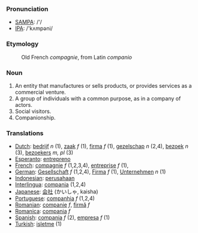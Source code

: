 ===Pronunciation===
*[[w:SAMPA|SAMPA]]: /'/
*[[w:IPA|IPA]]: /'kʌmpəni/
===Etymology===
:Old French ''compagnie'', from Latin ''companio''

===Noun===

#An entity that manufactures or sells products, or provides services as a commercial venture.
#A group of individuals with a common purpose, as in a company of actors.
#Social visitors.
#Companionship.

===Translations===

*[[Dutch]]: [[bedrijf]] ''n'' (1), [[zaak]] ''f'' (1), [[firma]] ''f'' (1), [[gezelschap]] ''n'' (2,4), [[bezoek]] ''n'' (3), [[bezoekers]] ''m, pl'' (3)
*[[Esperanto]]: [[entrepreno]]
*[[French]]: [[compagnie]] ''f'' (1,2,3,4), [[entreprise]] ''f'' (1),
*[[German]]: [[Gesellschaft]] ''f'' (1,2,4), [[Firma]] ''f'' (1), [[Unternehmen]] ''n'' (1)
*[[Indonesian]]: [[usaha|perusahaan]]
*[[Interlingua]]: [[compania]] (1,2,4)
*[[Japanese]]: [[会社]] (かいしゃ, kaisha)
*[[Portuguese]]: [[companhia]] ''f'' (1,2,4)
*[[Romanian]]: [[companie]] ''f'', [[firmă]] ''f''
*[[Romanica]]: [[compania]] ''f''
*[[Spanish]]: [[compania]] ''f'' (2), [[empresa]] ''f'' (1)
*[[Turkish]]: [[işletme]] (1)